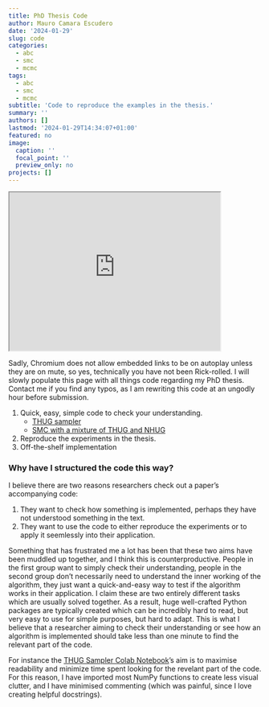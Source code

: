 ```yaml
---
title: PhD Thesis Code
author: Mauro Camara Escudero
date: '2024-01-29'
slug: code
categories:
  - abc
  - smc
  - mcmc
tags:
  - abc
  - smc
  - mcmc
subtitle: 'Code to reproduce the examples in the thesis.'
summary: ''
authors: []
lastmod: '2024-01-29T14:34:07+01:00'
featured: no
image:
  caption: ''
  focal_point: ''
  preview_only: no
projects: []
---
```


<iframe width="420" height="315"
src="https://www.youtube.com/embed/dQw4w9WgXcQ?autoplay=1&mute=1">
</iframe>

Sadly, Chromium does not allow embedded links to be on autoplay unless they are on mute, so yes, technically you have not been Rick-rolled. I will slowly populate this page with all things code regarding my PhD thesis. Contact me if you find any typos, as I am rewriting this code at an ungodly hour before submission.

1. Quick, easy, simple code to check your understanding.
    - [THUG sampler](https://colab.research.google.com/drive/1x8_sjd5zMat6ECRdX_PaiDREUzbTG1uG?usp=sharing)
    - [SMC with a mixture of THUG and NHUG](https://colab.research.google.com/drive/15cW5SylXrvni1Es-l2BTRh396VXrRKIB?usp=sharing)
2. Reproduce the experiments in the thesis.
3. Off-the-shelf implementation

### Why have I structured the code this way?
I believe there are two reasons researchers check out a paper's accompanying code:

1. They want to check how something is implemented, perhaps they have not understood something in the text.
2. They want to use the code to either reproduce the experiments or to apply it seemlessly into their application.

Something that has frustrated me a lot has been that these two aims have been muddled up together, and I think this is counterproductive. People in the first group want to simply check their understanding, people in the second group don't necessarily need to understand the inner working of the algorithm, they just want a quick-and-easy way to test if the algorithm works in their application. I claim these are two entirely different tasks which are usually solved together. As a result, huge well-crafted Python packages are typically created which can be incredibly hard to read, but very easy to use for simple purposes, but hard to adapt. This is what I believe that a researcher aiming to check their understanding or see how an algorithm is implemented should take less than one minute to find the relevant part of the code.

For instance the [THUG Sampler Colab Notebook](https://colab.research.google.com/drive/1x8_sjd5zMat6ECRdX_PaiDREUzbTG1uG?usp=sharing)'s aim is to maximise readability and minimize time spent looking for the revelant part of the code. For this reason, I have imported most NumPy functions to create less visual clutter, and I have minimised commenting (which was painful, since I love creating helpful docstrings).




